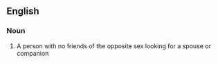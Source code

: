 ==English==

===Noun===
{{en-noun|head=[[lonely]]-[[heart]]}}

# {{context|informal|lang=en}} A person with no friends of the opposite sex looking for a spouse or companion
